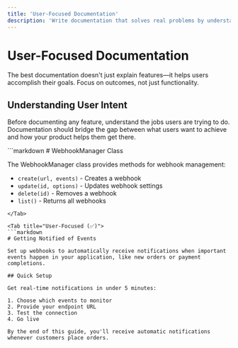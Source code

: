 ```yaml
---
title: 'User-Focused Documentation'
description: 'Write documentation that solves real problems by understanding your users goals, context, and challenges.'
---
```


# User-Focused Documentation

The best documentation doesn't just explain features—it helps users accomplish their goals. Focus on outcomes, not just functionality.

## Understanding User Intent

Before documenting any feature, understand the jobs users are trying to do. Documentation should bridge the gap between what users want to achieve and how your product helps them get there.

<Tabs>
<Tab title="Feature-Focused (❌)">
```markdown
# WebhookManager Class

The WebhookManager class provides methods for webhook management:

- `create(url, events)` - Creates a webhook
- `update(id, options)` - Updates webhook settings
- `delete(id)` - Removes a webhook
- `list()` - Returns all webhooks
```
</Tab>

<Tab title="User-Focused (✅)">
```markdown
# Getting Notified of Events

Set up webhooks to automatically receive notifications when important
events happen in your application, like new orders or payment completions.

## Quick Setup

Get real-time notifications in under 5 minutes:

1. Choose which events to monitor
2. Provide your endpoint URL
3. Test the connection
4. Go live

By the end of this guide, you'll receive automatic notifications
whenever customers place orders.
```
</Tab>
</Tabs>
